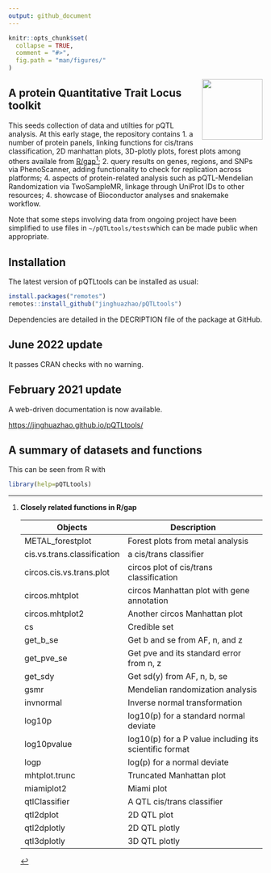 ```yaml
---
output: github_document
---
```


```r
knitr::opts_chunk$set(
  collapse = TRUE,
  comment = "#>",
  fig.path = "man/figures/"
)
```

<img src="man/figures/logo.svg" align="right" alt="" width="120" />

## A protein Quantitative Trait Locus toolkit

This seeds collection of data and utilties for pQTL analysis. At
this early stage, the repository contains 1. a number of
protein panels, linking functions for cis/trans classification, 2D
manhattan plots, 3D-plotly plots, forest plots among others availale
from [R/gap](https://github.com/jinghuazhao/R/tree/master/gap)[^gap];
2. query results on genes, regions, and SNPs via PhenoScanner, adding
functionality to check for replication across platforms; 4. aspects
of protein-related analysis such as pQTL-Mendelian Randomization
via TwoSampleMR, linkage through UniProt IDs to other resources;
4. showcase of Bioconductor analyses and snakemake workflow.

Note that some steps involving data from ongoing project have been
simplified to use files in `~/pQTLtools/tests`which can be made
public when appropriate.

## Installation

The latest version of pQTLtools can be installed as usual:

```r
install.packages("remotes")
remotes::install_github("jinghuazhao/pQTLtools")
```

Dependencies are detailed in the DECRIPTION file of the package at GitHub.

## June 2022 update

It passes CRAN checks with no warning.

## February 2021 update 

A web-driven documentation is now available.

[https://jinghuazhao.github.io/pQTLtools/](https://jinghuazhao.github.io/pQTLtools/)

## A summary of datasets and functions

This can be seen from R with

```r
library(help=pQTLtools)
```

[^gap]: **Closely related functions in R/gap**

    Objects             |    Description
    --------------------|-----------------------------------------
    METAL_forestplot    |    Forest plots from metal analysis
    cis.vs.trans.classification | a cis/trans classifier
    circos.cis.vs.trans.plot | circos plot of cis/trans classification
    circos.mhtplot      |    circos Manhattan plot with gene annotation
    circos.mhtplot2     |    Another circos Manhattan plot
    cs                  |    Credible set
    get_b_se            |    Get b and se from AF, n, and z
    get_pve_se          |    Get pve and its standard error from n, z
    get_sdy             |    Get sd(y) from AF, n, b, se
    gsmr                |    Mendelian randomization analysis
    invnormal           |    Inverse normal transformation
    log10p              |    log10(p) for a standard normal deviate
    log10pvalue         |    log10(p) for a P value including its scientific format
    logp                |    log(p) for a normal deviate
    mhtplot.trunc       |    Truncated Manhattan plot
    miamiplot2          |    Miami plot
    qtlClassifier       |    A QTL cis/trans classifier
    qtl2dplot           |    2D QTL plot
    qtl2dplotly         |    2D QTL plotly
    qtl3dplotly         |    3D QTL plotly
